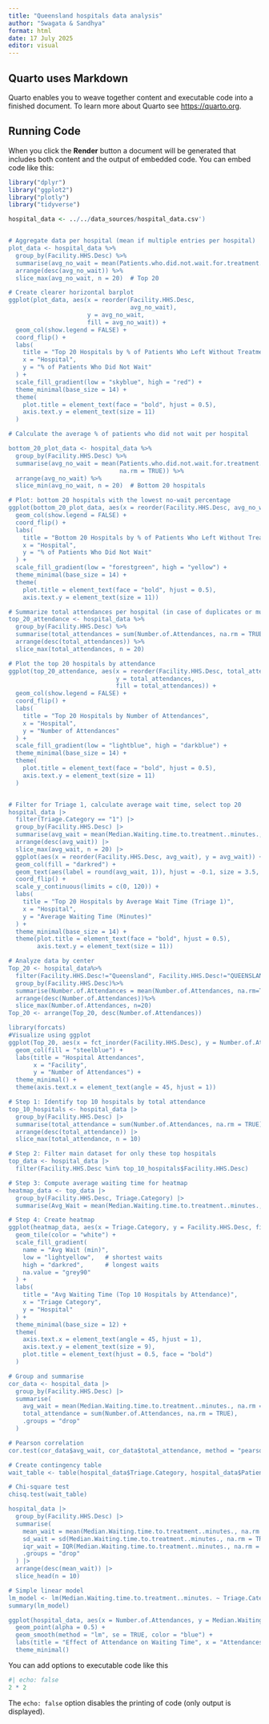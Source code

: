 ```yaml
---
title: "Queensland hospitals data analysis"
author: "Swagata & Sandhya"
format: html
date: 17 July 2025
editor: visual
---
```


## Quarto uses Markdown

Quarto enables you to weave together content and executable code into a finished document. To learn more about Quarto see <https://quarto.org>.

## Running Code

When you click the **Render** button a document will be generated that includes both content and the output of embedded code. You can embed code like this:

```r


library("dplyr")
library("ggplot2")
library("plotly")
library("tidyverse")

hospital_data <- ../../data_sources/hospital_data.csv')


# Aggregate data per hospital (mean if multiple entries per hospital)
plot_data <- hospital_data %>%
  group_by(Facility.HHS.Desc) %>%
  summarise(avg_no_wait = mean(Patients.who.did.not.wait.for.treatment...., na.rm = TRUE)) %>%
  arrange(desc(avg_no_wait)) %>%
  slice_max(avg_no_wait, n = 20)  # Top 20

# Create clearer horizontal barplot
ggplot(plot_data, aes(x = reorder(Facility.HHS.Desc, 
                                  avg_no_wait),
                      y = avg_no_wait,
                      fill = avg_no_wait)) +
  geom_col(show.legend = FALSE) +
  coord_flip() +
  labs(
    title = "Top 20 Hospitals by % of Patients Who Left Without Treatment",
    x = "Hospital",
    y = "% of Patients Who Did Not Wait"
  ) +
  scale_fill_gradient(low = "skyblue", high = "red") +
  theme_minimal(base_size = 14) +
  theme(
    plot.title = element_text(face = "bold", hjust = 0.5),
    axis.text.y = element_text(size = 11)
  )

# Calculate the average % of patients who did not wait per hospital

bottom_20_plot_data <- hospital_data %>%
  group_by(Facility.HHS.Desc) %>%
  summarise(avg_no_wait = mean(Patients.who.did.not.wait.for.treatment...., 
                               na.rm = TRUE)) %>%
  arrange(avg_no_wait) %>%
  slice_min(avg_no_wait, n = 20)  # Bottom 20 hospitals

# Plot: bottom 20 hospitals with the lowest no-wait percentage
ggplot(bottom_20_plot_data, aes(x = reorder(Facility.HHS.Desc, avg_no_wait), y = avg_no_wait, fill = avg_no_wait)) +
  geom_col(show.legend = FALSE) +
  coord_flip() +
  labs(
    title = "Bottom 20 Hospitals by % of Patients Who Left Without Treatment",
    x = "Hospital",
    y = "% of Patients Who Did Not Wait"
  ) +
  scale_fill_gradient(low = "forestgreen", high = "yellow") +
  theme_minimal(base_size = 14) +
  theme(
    plot.title = element_text(face = "bold", hjust = 0.5),
    axis.text.y = element_text(size = 11))

# Summarize total attendances per hospital (in case of duplicates or multiple rows)
top_20_attendance <- hospital_data %>%
  group_by(Facility.HHS.Desc) %>%
  summarise(total_attendances = sum(Number.of.Attendances, na.rm = TRUE)) %>%
  arrange(desc(total_attendances)) %>%
  slice_max(total_attendances, n = 20)

# Plot the top 20 hospitals by attendance
ggplot(top_20_attendance, aes(x = reorder(Facility.HHS.Desc, total_attendances),
                              y = total_attendances,
                              fill = total_attendances)) +
  geom_col(show.legend = FALSE) +
  coord_flip() +
  labs(
    title = "Top 20 Hospitals by Number of Attendances",
    x = "Hospital",
    y = "Number of Attendances"
  ) +
  scale_fill_gradient(low = "lightblue", high = "darkblue") +
  theme_minimal(base_size = 14) +
  theme(
    plot.title = element_text(face = "bold", hjust = 0.5),
    axis.text.y = element_text(size = 11)
  )


# Filter for Triage 1, calculate average wait time, select top 20
hospital_data |>
  filter(Triage.Category == "1") |>
  group_by(Facility.HHS.Desc) |>
  summarise(avg_wait = mean(Median.Waiting.time.to.treatment..minutes., na.rm = TRUE)) |>
  arrange(desc(avg_wait)) |>
  slice_max(avg_wait, n = 20) |>
  ggplot(aes(x = reorder(Facility.HHS.Desc, avg_wait), y = avg_wait)) +
  geom_col(fill = "darkred") +
  geom_text(aes(label = round(avg_wait, 1)), hjust = -0.1, size = 3.5, color = "black") +
  coord_flip() +
  scale_y_continuous(limits = c(0, 120)) +
  labs(
    title = "Top 20 Hospitals by Average Wait Time (Triage 1)",
    x = "Hospital",
    y = "Average Waiting Time (Minutes)"
  ) +
  theme_minimal(base_size = 14) +
  theme(plot.title = element_text(face = "bold", hjust = 0.5),
        axis.text.y = element_text(size = 11))

# Analyze data by center
Top_20 <- hospital_data%>%
  filter(Facility.HHS.Desc!="Queensland", Facility.HHS.Desc!="QUEENSLAND")%>%
  group_by(Facility.HHS.Desc)%>% 
  summarise(Number.of.Attendances = mean(Number.of.Attendances, na.rm=TRUE))%>%
  arrange(desc(Number.of.Attendances))%>%
  slice_max(Number.of.Attendances, n=20) 
Top_20 <- arrange(Top_20, desc(Number.of.Attendances))

library(forcats)
#Visualize using ggplot
ggplot(Top_20, aes(x = fct_inorder(Facility.HHS.Desc), y = Number.of.Attendances)) +
  geom_col(fill = "steelblue") +
  labs(title = "Hospital Attendances",
       x = "Facility",
       y = "Number of Attendances") +
  theme_minimal() +
  theme(axis.text.x = element_text(angle = 45, hjust = 1))

# Step 1: Identify top 10 hospitals by total attendance
top_10_hospitals <- hospital_data |>
  group_by(Facility.HHS.Desc) |>
  summarise(total_attendance = sum(Number.of.Attendances, na.rm = TRUE), .groups = "drop") |>
  arrange(desc(total_attendance)) |>
  slice_max(total_attendance, n = 10)

# Step 2: Filter main dataset for only these top hospitals
top_data <- hospital_data |>
  filter(Facility.HHS.Desc %in% top_10_hospitals$Facility.HHS.Desc)

# Step 3: Compute average waiting time for heatmap
heatmap_data <- top_data |>
  group_by(Facility.HHS.Desc, Triage.Category) |>
  summarise(Avg_Wait = mean(Median.Waiting.time.to.treatment..minutes., na.rm = TRUE), .groups = "drop")

# Step 4: Create heatmap
ggplot(heatmap_data, aes(x = Triage.Category, y = Facility.HHS.Desc, fill = Avg_Wait)) +
  geom_tile(color = "white") +
  scale_fill_gradient(
    name = "Avg Wait (min)",
    low = "lightyellow",   # shortest waits
    high = "darkred",      # longest waits
    na.value = "grey90"
  ) +
  labs(
    title = "Avg Waiting Time (Top 10 Hospitals by Attendance)",
    x = "Triage Category",
    y = "Hospital"
  ) +
  theme_minimal(base_size = 12) +
  theme(
    axis.text.x = element_text(angle = 45, hjust = 1),
    axis.text.y = element_text(size = 9),
    plot.title = element_text(hjust = 0.5, face = "bold")
  )

# Group and summarise
cor_data <- hospital_data |>
  group_by(Facility.HHS.Desc) |>
  summarise(
    avg_wait = mean(Median.Waiting.time.to.treatment..minutes., na.rm = TRUE),
    total_attendance = sum(Number.of.Attendances, na.rm = TRUE),
    .groups = "drop"
  )

# Pearson correlation
cor.test(cor_data$avg_wait, cor_data$total_attendance, method = "pearson")

# Create contingency table
wait_table <- table(hospital_data$Triage.Category, hospital_data$Patients.who.did.not.wait.for.treatment....)

# Chi-square test
chisq.test(wait_table)

hospital_data |>
  group_by(Facility.HHS.Desc) |>
  summarise(
    mean_wait = mean(Median.Waiting.time.to.treatment..minutes., na.rm = TRUE),
    sd_wait = sd(Median.Waiting.time.to.treatment..minutes., na.rm = TRUE),
    iqr_wait = IQR(Median.Waiting.time.to.treatment..minutes., na.rm = TRUE),
    .groups = "drop"
  ) |>
  arrange(desc(mean_wait)) |> 
  slice_head(n = 10)

# Simple linear model
lm_model <- lm(Median.Waiting.time.to.treatment..minutes. ~ Triage.Category + Number.of.Attendances, data = hospital_data)
summary(lm_model)

ggplot(hospital_data, aes(x = Number.of.Attendances, y = Median.Waiting.time.to.treatment..minutes.)) +
  geom_point(alpha = 0.5) +
  geom_smooth(method = "lm", se = TRUE, color = "blue") +
  labs(title = "Effect of Attendance on Waiting Time", x = "Attendances", y = "Waiting Time (min)") +
  theme_minimal()
```

You can add options to executable code like this

```r
#| echo: false
2 * 2
```

The `echo: false` option disables the printing of code (only output is displayed).
